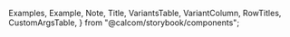 
  Examples,
  Example,
  Note,
  Title,
  VariantsTable,
  VariantColumn,
  RowTitles,
  CustomArgsTable,
} from "@calcom/storybook/components";


<Meta title="Layout/Flex" />

<Title title="Flex" suffix="Brief" subtitle="Version 2.0 — Last Update: 15 Feb 2023" />

## Definition

Defined flex components with our our correct spacing and sizing.


<CustomArgsTable of={Flex} />


## Examples
<Examples title="Vertical">
  <Example title="Default" >
    <Flex className="p-2" direction="vertical">
      <div className="bg-gray-200 rounded-md p-2">One</div>
      <div className="bg-gray-200 rounded-md p-2">One</div>
      <div className="bg-gray-200 rounded-md p-2">One</div>
    </Flex>
  </Example>
  <Example title="SpaceX=3" >
    <Flex className="p-2" spaceY="3" direction="vertical">
      <div className="bg-gray-200 rounded-md p-2">One</div>
      <div className="bg-gray-200 rounded-md p-2">One</div>
      <div className="bg-gray-200 rounded-md p-2">One</div>
    </Flex>
  </Example>
  <Example title="Center" >
    <Flex className="p-2" spaceY="3" align="center" justify="center" direction="vertical">
      <div className="bg-gray-200 rounded-md p-2">One</div>
      <div className="bg-gray-200 rounded-md p-2">One</div>
      <div className="bg-gray-200 rounded-md p-2">One</div>
    </Flex>
  </Example>
</Examples>

<Examples title="Horizontal">
  <Example title="Default" >
    <Flex className="p-2">
      <div className="bg-gray-200 rounded-md p-2">One</div>
      <div className="bg-gray-200 rounded-md p-2">One</div>
      <div className="bg-gray-200 rounded-md p-2">One</div>
    </Flex>
  </Example>
  <Example title="SpaceX=3" >
    <Flex className="p-2" spaceX="3">
      <div className="bg-gray-200 rounded-md p-2">One</div>
      <div className="bg-gray-200 rounded-md p-2">One</div>
      <div className="bg-gray-200 rounded-md p-2">One</div>
    </Flex>
  </Example>
  <Example title="Center" >
    <Flex className="p-2" spaceX="3" align="center" justify="center">
      <div className="bg-gray-200 rounded-md p-2">One</div>
      <div className="bg-gray-200 rounded-md p-2">One</div>
      <div className="bg-gray-200 rounded-md p-2">One</div>
    </Flex>
  </Example>
</Examples>

### Usage

Using the Flex component - Defaults to horizontal

```jsx
<Flex className="p-2">
  <div className="bg-gray-200 rounded-md p-2">One</div>
  <div className="bg-gray-200 rounded-md p-2">One</div>
  <div className="bg-gray-200 rounded-md p-2">One</div>
</Flex>
```

There is also Horizontal and Vertical wrappers to save you some typing

```jsx
<Vertical className="p-2">
  <div className="bg-gray-200 rounded-md p-2">One</div>
  <div className="bg-gray-200 rounded-md p-2">One</div>
  <div className="bg-gray-200 rounded-md p-2">One</div>
</Vertical>

<Horizontal className="p-2">
  <div className="bg-gray-200 rounded-md p-2">One</div>
  <div className="bg-gray-200 rounded-md p-2">One</div>
  <div className="bg-gray-200 rounded-md p-2">One</div>
</Horizontal>
```

